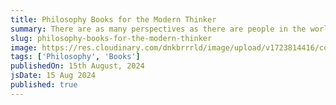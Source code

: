 ```yaml
---
title: Philosophy Books for the Modern Thinker
summary: There are as many perspectives as there are people in the world.
slug: philosophy-books-for-the-modern-thinker
image: https://res.cloudinary.com/dnkbrrrld/image/upload/v1723814416/cover-philosophy-4-_edit_riuuf3.png
tags: ['Philosophy', 'Books']
publishedOn: 15th August, 2024
jsDate: 15 Aug 2024
published: true
---
```


<HeroImage
    src="https://res.cloudinary.com/dnkbrrrld/image/upload/v1723814416/cover-philosophy-4-_edit_riuuf3.png"
    alt="Hero Img"
/>
